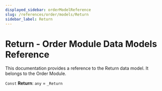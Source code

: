 ```yaml
---
displayed_sidebar: orderModelReference
slug: /references/order/models/Return
sidebar_label: Return
---
```



# Return - Order Module Data Models Reference

This documentation provides a reference to the Return data model. It belongs to the Order Module.

 `Const` **Return**: `any` = `_Return`
